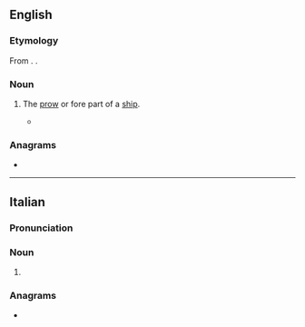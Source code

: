 ==English==

===Etymology===
From {{bor|en|la|prora||prow}}. {{doublet|en|prow}}.

===Noun===
{{en-noun}}

# {{lb|en|poetic|obsolete}} The [[prow]] or fore part of a [[ship]].
#* {{RQ:Pope Iliad|volume=1|book=II|url=http://www.gutenberg.org/files/6130/6130-h/6130-h.html|text=These in twelve galleys with vermilion '''prores'''<br>Beneath his conduct sought the Phrygian shores..}}

===Anagrams===
* {{anagrams|en|a=eoprr|Perro|Roper|porer|repro|roper}}

----

==Italian==

===Pronunciation===
{{it-pr|pròre}}

===Noun===
{{head|it|noun form|g=f}}

# {{plural of|it|prora}}

===Anagrams===
* {{anagrams|it|a=eoprr|porre}}